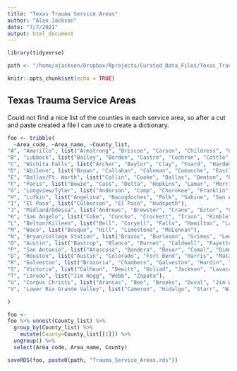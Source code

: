 ```yaml
---
title: "Texas Trauma Service Areas"
author: "Alan Jackson"
date: "7/7/2021"
output: html_document
---
```


```r
library(tidyverse)

path <- "/home/ajackson/Dropbox/Rprojects/Curated_Data_Files/Texas_Trauma_Service_Areas/"

knitr::opts_chunk$set(echo = TRUE)
```

## Texas Trauma Service Areas

Could not find a nice list of the counties in each service area, so after 
a cut and paste created a file I can use to create a dictionary.

```r

foo <- tribble(
  ~Area_code, ~Area_name, ~County_list, 
"A", "Amarillo", list("Armstrong", "Briscoe", "Carson", "Childress", "Collingsworth", "Dallam", "Deaf Smith", "Donley", "Gray", "Hall", "Hansford", "Hartley", "Hemphill", "Hutchinson", "Lipscomb", "Moore", "Ochiltree", "Oldham", "Parmer", "Potter", "Randall", "Roberts", "Sherman", "Swisher", "Wheeler"),
"B", "Lubbock", list("Bailey", "Borden", "Castro", "Cochran", "Cottle", "Crosby", "Dawson", "Dickens", "Floyd", "Gaines", "Garza", "Hale", "Hockley", "Kent", "King", "Lamb", "Lubbock", "Lynn", "Motley", "Scurry", "Terry", "Yoakum"),
"C", "Wichita Falls", list("Archer", "Baylor", "Clay", "Foard", "Hardeman", "Jack", "Montague", "Wichita", "Wilbarger", "Young"),
"D", "Abilene", list("Brown", "Callahan", "Coleman", "Comanche", "Eastland", "Fisher", "Haskell", "Jones", "Knox", "Mitchell", "Nolan", "Shackelford", "Stephens", "Stonewall", "Taylor", "Throckmorton"),
"E", "Dallas/Ft. Worth", list("Collin", "Cooke", "Dallas", "Denton", "Ellis", "Erath", "Fannin", "Grayson", "Hood", "Hunt", "Johnson", "Kaufman", "Navarro", "Palo Pinto", "Parker", "Rockwall", "Somervell", "Tarrant", "Wise"),
"F", "Paris", list("Bowie", "Cass", "Delta", "Hopkins", "Lamar", "Morris", "Red River", "Titus"),
"G", "Longview/Tyler", list("Anderson", "Camp", "Cherokee", "Franklin", "Freestone", "Gregg", "Harrison", "Henderson", "Houston", "Marion", "Panola", "Raines", "Rusk", "Shelby", "Smith", "Trinity", "Upshur", "Van Zandt", "Wood"),
"H", "Lufkin", list("Angelina", "Nacogdoches", "Polk", "Sabine", "San Augustine", "San Jacinto", "Tyler"),
"I", "El Paso", list("Culberson", "El Paso", "Hudspeth"),
"J", "Midland/Odessa", list("Andrews", "Brewster", "Crane", "Ector", "Glasscock", "Howard", "Jeff Davis", "Loving", "Martin", "Midland", "Pecos", "Presidio", "Reeves", "Terrell", "Upton", "Ward", "Winkler"),
"K", "San Angelo", list("Coke", "Concho", "Crockett", "Irion", "Kimble", "Mason", "McCulloch", "Menard", "Reagan", "Runnels", "Schleicher", "Sterling", "Sutton", "Tom Green"),
"L", "Belton/Killeen", list("Bell", "Coryell", "Falls", "Hamilton", "Lampasas", "Milam", "Mills"),
"M", "Waco", list("Bosque", "Hill", "Limestone", "McLennan"),
"N", "Bryan/College Station", list("Brazos", "Burleson", "Grimes", "Leon", "Madison", "Robertson", "Washington"),
"O", "Austin", list("Bastrop", "Blanco", "Burnet", "Caldwell", "Fayette", "Hays", "Lee", "Llano", "San Saba", "Travis", "Williamson"),
"P", "San Antonio", list("Atascosa", "Bandera", "Bexar", "Comal", "Dimmit", "Edwards", "Frio", "Gillespie", "Gonzales", "Guadalupe", "Karnes", "Kendall", "Kerr", "Kinney", "La Salle", "Maverick", "Medina", "Real", "Uvalde", "Val Verde", "Wilson", "Zavala"),
"Q", "Houston", list("Austin", "Colorado", "Fort Bend", "Harris", "Matagorda", "Montgomery", "Walker", "Waller", "Wharton"),
"R", "Galveston", list("Brazoria", "Chambers", "Galveston", "Hardin", "Jasper", "Jefferson", "Liberty", "Newton", "Orange"),
"S", "Victoria", list("Calhoun", "Dewitt", "Goliad", "Jackson", "Lavaca", "Victoria"),
"T", "Laredo", list("Jim Hogg", "Webb", "Zapata"),
"U", "Corpus Christi", list("Aransas", "Bee", "Brooks", "Duval", "Jim Wells", "Kenedy", "Kleberg", "Live Oak", "McMullen", "Nueces", "Refugio", "San Patricio"),
"V", "Lower Rio Grande Valley", list("Cameron", "Hidalgo", "Starr", "Willacy")

)

foo <- 
foo %>% unnest(County_list) %>% 
  group_by(County_list) %>% 
    mutate(County=County_list[[1]]) %>% 
  ungroup() %>% 
  select(Area_code, Area_name, County)

saveRDS(foo, paste0(path, "Trauma_Service_Areas.rds"))

```




